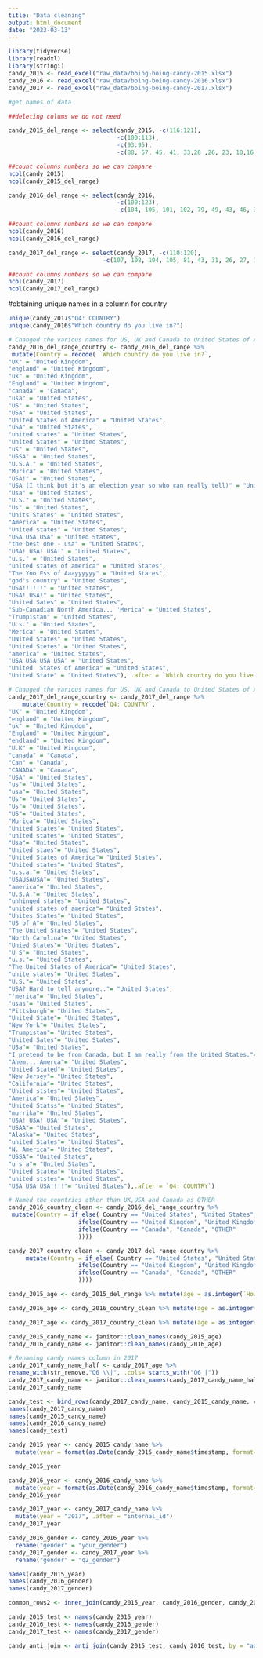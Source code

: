 ```yaml
---
title: "Data cleaning"
output: html_document
date: "2023-03-13"
---
```



```r
library(tidyverse)
library(readxl)
library(stringi)
candy_2015 <- read_excel("raw_data/boing-boing-candy-2015.xlsx")
candy_2016 <- read_excel("raw_data/boing-boing-candy-2016.xlsx")
candy_2017 <- read_excel("raw_data/boing-boing-candy-2017.xlsx")

#get names of data

##deleting colums we do not need 

candy_2015_del_range <- select(candy_2015, -c(116:121),
                               -c(100:113),
                               -c(93:95),
                               -c(88, 57, 45, 41, 33,28 ,26, 23, 18,16 ,10))

##count columns numbers so we can compare
ncol(candy_2015) 
ncol(candy_2015_del_range)

candy_2016_del_range <- select(candy_2016, 
                               -c(109:123), 
                               -c(104, 105, 101, 102, 79, 49, 43, 46, 31, 32, 27, 21, 22, 12, 15,                                   13))

##count columns numbers so we can compare
ncol(candy_2016) 
ncol(candy_2016_del_range)

candy_2017_del_range <- select(candy_2017, -c(110:120), 
                           -c(107, 108, 104, 105, 81, 43, 31, 26, 27, 15, 13, 114, 21, 12, 49))

##count columns numbers so we can compare
ncol(candy_2017) 
ncol(candy_2017_del_range)
```
#obtaining unique names in a column for country
```r
unique(candy_2017$"Q4: COUNTRY")
unique(candy_2016$"Which country do you live in?")
```

```r
# Changed the various names for US, UK and Canada to United States of America, United Kingdom and Canada in 2016
candy_2016_del_range_country <- candy_2016_del_range %>%
 mutate(Country = recode( `Which country do you live in?`,
"UK" = "United Kingdom",
"england" = "United Kingdom",
"uk" = "United Kingdom",
"England" = "United Kingdom",
"canada" = "Canada",
"usa" = "United States",
"US" = "United States",
"USA" = "United States",
"United States of America" = "United States",
"uSA" = "United States",
"united states" = "United States",
"United States" = "United States",
"us" = "United States",
"USSA" = "United States",
"U.S.A." = "United States",
"Murica" = "United States",
"USA!" = "United States",
"USA (I think but it's an election year so who can really tell)" = "United States",
"Usa" = "United States",
"U.S." = "United States",
"Us" = "United States",
"Units States" = "United States",
"America" = "United States",
"United states" = "United States",
"USA USA USA" = "United States",
"the best one - usa" = "United States",
"USA! USA! USA!" = "United States",
"u.s." = "United States",
"united states of america" = "United States",
"The Yoo Ess of Aaayyyyyy" = "United States",
"god's country" = "United States",
"USA!!!!!!" = "United States",
"USA! USA!" = "United States",
"United Sates" = "United States",
"Sub-Canadian North America... 'Merica" = "United States",
"Trumpistan" = "United States",
"U.s." = "United States",
"Merica" = "United States",
"UNited States" = "United States",
"United Stetes" = "United States",
"america" = "United States",
"USA USA USA USA" = "United States",
"United  States of America" = "United States",
"United State" = "United States"), .after = `Which country do you live in?`)
``` 

```r
# Changed the various names for US, UK and Canada to United States of America, United Kingdom and Canada in 2017
candy_2017_del_range_country <- candy_2017_del_range %>%
    mutate(Country = recode(`Q4: COUNTRY`,
"UK" = "United Kingdom",
"england" = "United Kingdom",
"uk" = "United Kingdom",
"England" = "United Kingdom",
"endland" = "United Kingdom",
"U.K" = "United Kingdom",
"canada" = "Canada",
"Can" = "Canada",
"CANADA" = "Canada",
"USA" = "United States",
"us"= "United States",
"usa"= "United States",
"Us"= "United States",
"Us"= "United States",
"US"= "United States",
"Murica"= "United States",
"United States"= "United States",
"united states"= "United States",
"Usa"= "United States",
"United staes"= "United States",
"United States of America"= "United States",
"United states"= "United States",
"u.s.a."= "United States",
"USAUSAUSA"= "United States",
"america"= "United States",
"U.S.A."= "United States",
"unhinged states"= "United States",
"united states of america"= "United States",
"Unites States"= "United States",
"US of A"= "United States",
"The United States"= "United States",
"North Carolina"= "United States",
"Unied States"= "United States",
"U S"= "United States",
"u.s."= "United States",
"The United States of America"= "United States",
"unite states"= "United States",
"U.S."= "United States",
"USA? Hard to tell anymore.."= "United States",
"'merica"= "United States",
"usas"= "United States",
"Pittsburgh"= "United States",
"United State"= "United States",
"New York"= "United States",
"Trumpistan"= "United States",
"United Sates"= "United States",
"USa"= "United States",
"I pretend to be from Canada, but I am really from the United States."= "United States",
"Ahem....Amerca"= "United States",
"United Stated"= "United States",
"New Jersey"= "United States",
"California"= "United States",
"United ststes"= "United States",
"America"= "United States",
"United Statss"= "United States",
"murrika"= "United States",
"USA! USA! USA!"= "United States",
"USAA"= "United States",
"Alaska"= "United States",
"united States"= "United States",
"N. America"= "United States",
"USSA"= "United States",
"u s a"= "United States",
"United Statea"= "United States",
"united ststes"= "United States",
"USA USA USA!!!!"= "United States"),.after = `Q4: COUNTRY`)

```

```r
# Named the countries other than UK,USA and Canada as OTHER
candy_2016_country_clean <- candy_2016_del_range_country %>%
 mutate(Country = if_else( Country == "United States", "United States",
                    ifelse(Country == "United Kingdom", "United Kingdom",
                    ifelse(Country == "Canada", "Canada", "OTHER"
                    ))))

candy_2017_country_clean <- candy_2017_del_range_country %>%
     mutate(Country = if_else( Country == "United States", "United States",
                    ifelse(Country == "United Kingdom", "United Kingdom",
                    ifelse(Country == "Canada", "Canada", "OTHER"
                    ))))
```

```r
candy_2015_age <- candy_2015_del_range %>% mutate(age = as.integer(`How old are you?`),.after = `Timestamp`)

candy_2016_age <- candy_2016_country_clean %>% mutate(age = as.integer(`How old are you?`),.after = `Your gender:`)

candy_2017_age <- candy_2017_country_clean %>% mutate(age = as.integer(`Q3: AGE`),.after = `Q2: GENDER`)
```
```r
candy_2015_candy_name <- janitor::clean_names(candy_2015_age)
candy_2016_candy_name <- janitor::clean_names(candy_2016_age)
```
```r
# Renaming candy names column in 2017
candy_2017_candy_name_half <- candy_2017_age %>%
rename_with(str_remove,"Q6 \\|", .cols= starts_with("Q6 |"))
candy_2017_candy_name <- janitor::clean_names(candy_2017_candy_name_half)
candy_2017_candy_name
```




```r
candy_test <- bind_rows(candy_2017_candy_name, candy_2015_candy_name, candy_2016_candy_name)
names(candy_2017_candy_name)
names(candy_2015_candy_name)
names(candy_2016_candy_name)
names(candy_test)
```

```r
candy_2015_year <- candy_2015_candy_name %>% 
  mutate(year = format(as.Date(candy_2015_candy_name$timestamp, format="%d/%m/%Y"),"%Y"), .after = "timestamp")

candy_2015_year
```
```r
candy_2016_year <- candy_2016_candy_name %>% 
  mutate(year = format(as.Date(candy_2016_candy_name$timestamp, format="%d/%m/%Y"),"%Y"), .after = "timestamp")
candy_2016_year
```

```r
candy_2017_year <- candy_2017_candy_name %>% 
  mutate(year = "2017", .after = "internal_id")
candy_2017_year
```

```r
candy_2016_gender <- candy_2016_year %>% 
  rename("gender" = "your_gender")
candy_2017_gender <- candy_2017_year %>% 
  rename("gender" = "q2_gender")
```
```r
names(candy_2015_year)
names(candy_2016_gender)
names(candy_2017_gender)
```

```r
common_rows2 <- inner_join(candy_2015_year, candy_2016_gender, candy_2017_gender, by="age")
```
```r
candy_2015_test <- names(candy_2015_year)
candy_2016_test <- names(candy_2016_gender)
candy_2017_test <- names(candy_2017_gender)

candy_anti_join <- anti_join(candy_2015_test, candy_2016_test, by = "age")
```

